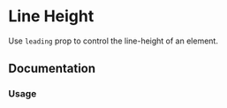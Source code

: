 

# Line Height

Use `leading` prop to control the line-height of an element.

<Scale hidePixels hidePreview values={tokens.lineHeight} />

## Documentation

### Usage

<Demo component={LeadingUsage} />
